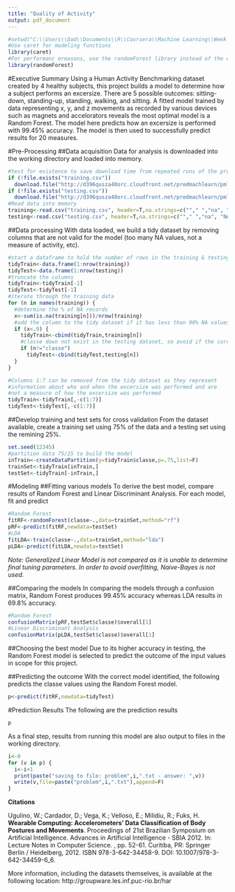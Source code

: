 ```yaml
---
title: "Quality of Activity"
output: pdf_document
---
```

```r
#setwd("C:\\Users\\Dad\\Documents\\R\\Coursera\\Machine Learning\\Week 3")
#Use caret for modeling functions
library(caret)
#For performanc ereasons, use the randomForest library instead of the caret train() function
library(randomForest)
```
#Executive Summary
Using a Human Activity Benchmarking dataset created by 4 healthy subjects, this project builds a model to determine how a subject performs an excersize. There are 5 possible outcomes: sitting-down, standing-up, standing, walking, and sitting. A fitted model trained by data representing x, y, and z movements as recorded by various devices such as magnets and accelorators reveals the most optimal model is a Random Forest. The model here predicts how an excersize is performed with 99.45% accuracy. The model is then used to successfully predict results for 20 measures.

#Pre-Processing
##Data acquisition
Data for analysis is downloaded into the working directory and loaded into memory.
```r
#test for existence to save download time from repeated runs of the project
if (!file.exists("training.csv"))
  download.file("http://d396qusza40orc.cloudfront.net/predmachlearn/pml-training.csv","training.csv")
if (!file.exists("testing.csv"))
  download.file("http://d396qusza40orc.cloudfront.net/predmachlearn/pml-testing.csv","testing.csv")
#Read data into memory
training<-read.csv("training.csv", header=T,na.strings=c(""," ","na", "NA"))
testing<-read.csv("testing.csv", header=T,na.strings=c(""," ","na", "NA"))
```

##Data processing
With data loaded, we build a tidy dataset by removing columns that are not valid for the model (too many NA values, not a measure of activity, etc).
```r
#start a dataframe to hold the number of rows in the training & testing sets
tidyTrain<-data.frame(1:nrow(training))
tidyTest<-data.frame(1:nrow(testing))
#truncate the columns
tidyTrain<-tidyTrain[-1]
tidyTest<-tidyTest[-1]
#iterate through the training data
for (n in names(training)) {
  #determine the % of NA records
  x<-sum(is.na(training[n]))/nrow(training)
  #add the column to the tidy dataset if it has less than 90% NA values
  if (x<.9) {
    tidyTrain<-cbind(tidyTrain,training[n])
    #classe down not exist in the testing dataset, so avoid if the current column is classe
    if (n!="classe") 
      tidyTest<-cbind(tidyTest,testing[n])
  }
}

#Columns 1:7 can be removed from the tidy dataset as they represent 
#information about who and when the excersize was performed and are 
#not a measure of how the excersize was performed
tidyTrain<-tidyTrain[,-c(1:7)]
tidyTest<-tidyTest[,-c(1:7)]
```

##Develop training and test sets for cross validation
From the dataset available, create a training set using 75% of the data and a testing set using the remining 25%.
```r
set.seed(12345)
#partition data 75/25 to build the model
inTrain<-createDataPartition(y=tidyTrain$classe,p=.75,list=F)
trainSet<-tidyTrain[inTrain,]
testSet<-tidyTrain[-inTrain,]
```

#Modeling
##Fitting various models
To derive the best model, compare results of Random Forest and Linear Discriminant Analysis. For each model, fit and predict
```r
#Random Forest
fitRF<-randomForest(classe~.,data=trainSet,method="rf")
pRF<-predict(fitRF,newdata=testSet)
#LDA
fitLDA<-train(classe~.,data=trainSet,method="lda")
pLDA<-predict(fitLDA,newdata=testSet)
```
*Note: Generalized Linear Model is not compared as it is unable to determine final tuning parameters. In order to avoid overfitting, Naive-Bayes is not used.*

\pagebreak

##Comparing the models
In comparing the models through a confusion matrix, Random Forest produces 99.45% accuracy whereas LDA results in 69.8% accuracy.
```r
#Random Forest
confusionMatrix(pRF,testSet$classe)$overall[1]
#Linear Discriminant Analysis
confusionMatrix(pLDA,testSet$classe)$overall[1]
```
##Choosing the best model
Due to its higher accuracy in testing, the Random Forest model is selected to predict the outcome of the input values in scope for this project.

##Predicting the outcome
With the correct model identified, the following predicts the classe values using the Random Forest model.
```r
p<-predict(fitRF,newdata=tidyTest)
```

\pagebreak

#Prediction Results
The following are the prediction results
```r
p
```

As a final step, results from running this model are also output to files in the working directory.
```r
i<-0
for (v in p) {
  i<-i+1
  print(paste("saving to file: problem",i,".txt - answer: ",v))
  write(v,file=paste("problem",i,".txt"),append=F)
}
```

**Citations**

Ugulino, W.; Cardador, D.; Vega, K.; Velloso, E.; Milidiu, R.; Fuks, H. **Wearable Computing: Accelerometers' Data Classification of Body Postures and Movements**. Proceedings of 21st Brazilian Symposium on Artificial Intelligence. Advances in Artificial Intelligence - SBIA 2012. In: Lecture Notes in Computer Science. , pp. 52-61. Curitiba, PR: Springer Berlin / Heidelberg, 2012. ISBN 978-3-642-34458-9. DOI: 10.1007/978-3-642-34459-6_6. 

More information, including the datasets themselves, is available at the following location: http://groupware.les.inf.puc-rio.br/har